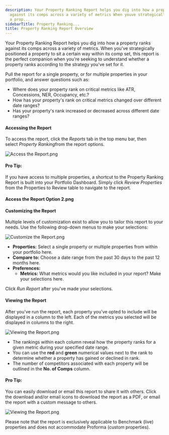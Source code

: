 ```yaml
---
description: Your Property Ranking Report helps you dig into how a property ranks
  against its comps across a variety of metrics When youve strategically positioned
  a prop...
sidebarTitle: Property Ranking...
title: Property Ranking Report Overview
---
```


Your Property Ranking Report helps you dig into how a property ranks against its comps across a variety of metrics. When you've strategically positioned a property to sit a certain way within its comp set, this report is the perfect companion when you're seeking to understand whether a property ranks according to the strategy you've set for it.


Pull the report for a single property, or for multiple properties in your portfolio, and answer questions such as: 


* Where does your property rank on critical metrics like ATR, Concessions, NER, Occupancy, etc.?
* How has your property's rank on critical metrics changed over different date ranges?
* Has your property's rank increased or decreased across different date ranges?


#### Accessing the Report


To access the report, click the *Reports* tab in the top menu bar, then select *Property Ranking*from the report options. 


<Frame>
  <img src="/images/radix/fb1f48ad658cb3f704a8b35e63bba6d1e17dc7aa.png" alt="Access the Report.png" />
</Frame>



#### Pro Tip:


If you have access to multiple properties, a shortcut to the Property Ranking Report is built into your Portfolio Dashboard. Simply click *Review Properties* from the Properties to Review table to navigate to the report.



#### Access the Report Option 2.png


#### Customizing the Report


Multiple levels of customization exist to allow you to tailor this report to your needs. Use the following drop-down menus to make your selections:


<Frame>
  <img src="/images/radix/f7bd12014e7b62449c21b931feeb4c9f1f91f7de.png" alt="Customize the Report.png" />
</Frame>


* **Properties:** Select a single property or multiple properties from within your portfolio here.
* **Compare to:** Choose a date range from the past 30 days to the past 12 months here.
* **Preferences:**
	+ **Metrics:** What metrics would you like included in your report? Make your selections here.


Click *Run Report* after you've made your selections.


#### Viewing the Report


After you've run the report, each property you've opted to include will be displayed in a column to the left. Each of the metrics you selected will be displayed in columns to the right. 


<Frame>
  <img src="/images/radix/7e9eb0d89b8bba11c03dd9de233d02d2aa546ff1.png" alt="Viewing the Report.png" />
</Frame>


* The rankings within each column reveal how the property ranks for a given metric during your specified date range.
* You can use the **red** and **green** numerical values next to the rank to determine whether a property has gained or declined in rank.
* The number of competitors associated with each property will be outlined in the **No. of Comps** column.



#### Pro Tip:


You can easily download or email this report to share it with others. Click the download and/or email icons to download the report as a PDF, or email the report with a custom message to others. 



<Frame>
  <img src="/images/radix/378b8e2489470661a59c66b31c45d47b8767c71a.png" alt="Viewing the Report.png" />
</Frame>



Please note that the report is exclusively applicable to Benchmark (live) properties and does not accommodate Proforma (custom properties).